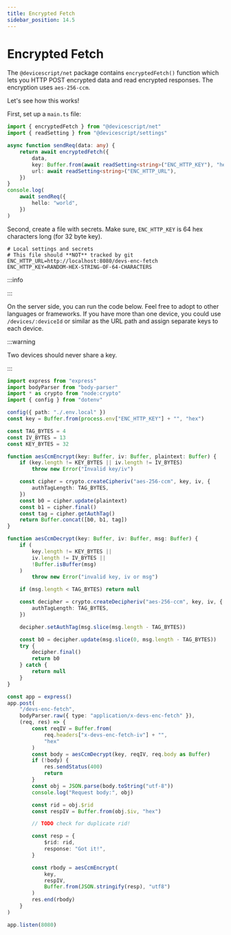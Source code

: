 ```yaml
---
title: Encrypted Fetch
sidebar_position: 14.5
---
```


# Encrypted Fetch

The `@devicescript/net` package contains `encryptedFetch()` function which lets you
HTTP POST encrypted data and read encrypted responses.
The encryption uses `aes-256-ccm`.

Let's see how this works!

First, set up a `main.ts` file:

```ts
import { encryptedFetch } from "@devicescript/net"
import { readSetting } from "@devicescript/settings"

async function sendReq(data: any) {
    return await encryptedFetch({
        data,
        key: Buffer.from(await readSetting<string>("ENC_HTTP_KEY"), "hex"),
        url: await readSetting<string>("ENC_HTTP_URL"),
    })
}
console.log(
    await sendReq({
        hello: "world",
    })
)
```

Second, create a file with secrets.
Make sure, `ENC_HTTP_KEY` is 64 hex characters long (for 32 byte key).

```env title="./.env.local"
# Local settings and secrets
# This file should **NOT** tracked by git
ENC_HTTP_URL=http://localhost:8080/devs-enc-fetch
ENC_HTTP_KEY=RANDOM-HEX-STRING-OF-64-CHARACTERS
```

:::info

<KeyGenerator />

:::

On the server side, you can run the code below.
Feel free to adopt to other languages or frameworks.
If you have more than one device, you could use `/devices/:deviceId` or similar as the URL path and assign separate
keys to each device.

:::warning

Two devices should never share a key.

:::

```ts skip
import express from "express"
import bodyParser from "body-parser"
import * as crypto from "node:crypto"
import { config } from "dotenv"

config({ path: "./.env.local" })
const key = Buffer.from(process.env["ENC_HTTP_KEY"] + "", "hex")

const TAG_BYTES = 4
const IV_BYTES = 13
const KEY_BYTES = 32

function aesCcmEncrypt(key: Buffer, iv: Buffer, plaintext: Buffer) {
    if (key.length != KEY_BYTES || iv.length != IV_BYTES)
        throw new Error("Invalid key/iv")

    const cipher = crypto.createCipheriv("aes-256-ccm", key, iv, {
        authTagLength: TAG_BYTES,
    })
    const b0 = cipher.update(plaintext)
    const b1 = cipher.final()
    const tag = cipher.getAuthTag()
    return Buffer.concat([b0, b1, tag])
}

function aesCcmDecrypt(key: Buffer, iv: Buffer, msg: Buffer) {
    if (
        key.length != KEY_BYTES ||
        iv.length != IV_BYTES ||
        !Buffer.isBuffer(msg)
    )
        throw new Error("invalid key, iv or msg")

    if (msg.length < TAG_BYTES) return null

    const decipher = crypto.createDecipheriv("aes-256-ccm", key, iv, {
        authTagLength: TAG_BYTES,
    })

    decipher.setAuthTag(msg.slice(msg.length - TAG_BYTES))

    const b0 = decipher.update(msg.slice(0, msg.length - TAG_BYTES))
    try {
        decipher.final()
        return b0
    } catch {
        return null
    }
}

const app = express()
app.post(
    "/devs-enc-fetch",
    bodyParser.raw({ type: "application/x-devs-enc-fetch" }),
    (req, res) => {
        const reqIV = Buffer.from(
            req.headers["x-devs-enc-fetch-iv"] + "",
            "hex"
        )
        const body = aesCcmDecrypt(key, reqIV, req.body as Buffer)
        if (!body) {
            res.sendStatus(400)
            return
        }
        const obj = JSON.parse(body.toString("utf-8"))
        console.log("Request body:", obj)

        const rid = obj.$rid
        const respIV = Buffer.from(obj.$iv, "hex")

        // TODO check for duplicate rid!

        const resp = {
            $rid: rid,
            response: "Got it!",
        }

        const rbody = aesCcmEncrypt(
            key,
            respIV,
            Buffer.from(JSON.stringify(resp), "utf8")
        )
        res.end(rbody)
    }
)

app.listen(8080)
```
